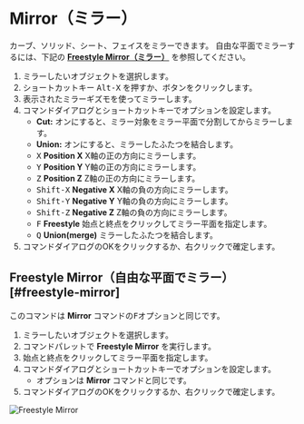 
# Mirror（ミラー）

<Reference shortcut="Alt-X" command="Mirror" button="Left of Command Bar" />

カーブ、ソリッド、シート、フェイスをミラーできます。
自由な平面でミラーするには、下記の [**Freestyle Mirror（ミラー）**](#freestyle-mirror) を参照してください。

1. ミラーしたいオブジェクトを選択します。
2. ショートカットキー <kbd>Alt-X</kbd> を押すか、ボタンをクリックします。
3. 表示されたミラーギズモを使ってミラーします。
4. コマンドダイアログとショートカットキーでオプションを設定します。
   - **Cut:** オンにすると、ミラー対象をミラー平面で分割してからミラーします。
   - **Union:** オンにすると、ミラーしたふたつを結合します。
   - <kbd>X</kbd> **Position X** X軸の正の方向にミラーします。
   - <kbd>Y</kbd> **Position Y** Y軸の正の方向にミラーします。
   - <kbd>Z</kbd> **Position Z** Z軸の正の方向にミラーします。
   - <kbd>Shift-X</kbd> **Negative X** X軸の負の方向にミラーします。
   - <kbd>Shift-Y</kbd> **Negative Y** Y軸の負の方向にミラーします。
   - <kbd>Shift-Z</kbd> **Negative Z** Z軸の負の方向にミラーします。
   - <kbd>F</kbd> **Freestyle** 始点と終点をクリックしてミラー平面を指定します。
   - <kbd>Q</kbd> **Union(merge)** ミラーしたふたつを結合します。
5. コマンドダイアログのOKをクリックするか、右クリックで確定します。 

## Freestyle Mirror（自由な平面でミラー）[#freestyle-mirror]

このコマンドは **Mirror** コマンドの<kbd>F</kbd>オプションと同じです。

1. ミラーしたいオブジェクトを選択します。
2. コマンドパレットで **Freestyle Mirror** を実行します。
3. 始点と終点をクリックしてミラー平面を指定します。
4. コマンドダイアログとショートカットキーでオプションを設定します。
   - オプションは **Mirror** コマンドと同じです。
5. コマンドダイアログのOKをクリックするか、右クリックで確定します。

![Freestyle Mirror](/img/freestyle-mirror.gif)


